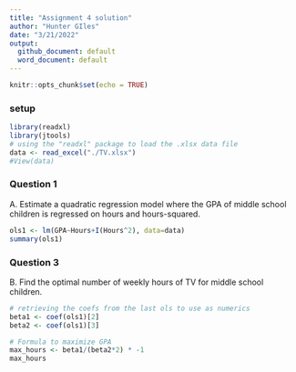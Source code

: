 ```yaml
---
title: "Assignment 4 solution"
author: "Hunter GIles"
date: "3/21/2022"
output: 
  github_document: default
  word_document: default
---
```


```r
knitr::opts_chunk$set(echo = TRUE)
```

### setup
```r
library(readxl)
library(jtools)
# using the "readxl" package to load the .xlsx data file
data <- read_excel("./TV.xlsx")
#View(data)
```

### Question 1
A. Estimate a quadratic regression model where the GPA of middle school children is regressed on hours and hours-squared.
```r
ols1 <- lm(GPA~Hours+I(Hours^2), data=data)
summary(ols1)
```

### Question 3
B. Find the optimal number of weekly hours of TV for middle school children.

```r
# retrieving the coefs from the last ols to use as numerics
beta1 <- coef(ols1)[2]
beta2 <- coef(ols1)[3]

# Formula to maximize GPA
max_hours <- beta1/(beta2*2) * -1
max_hours
```









